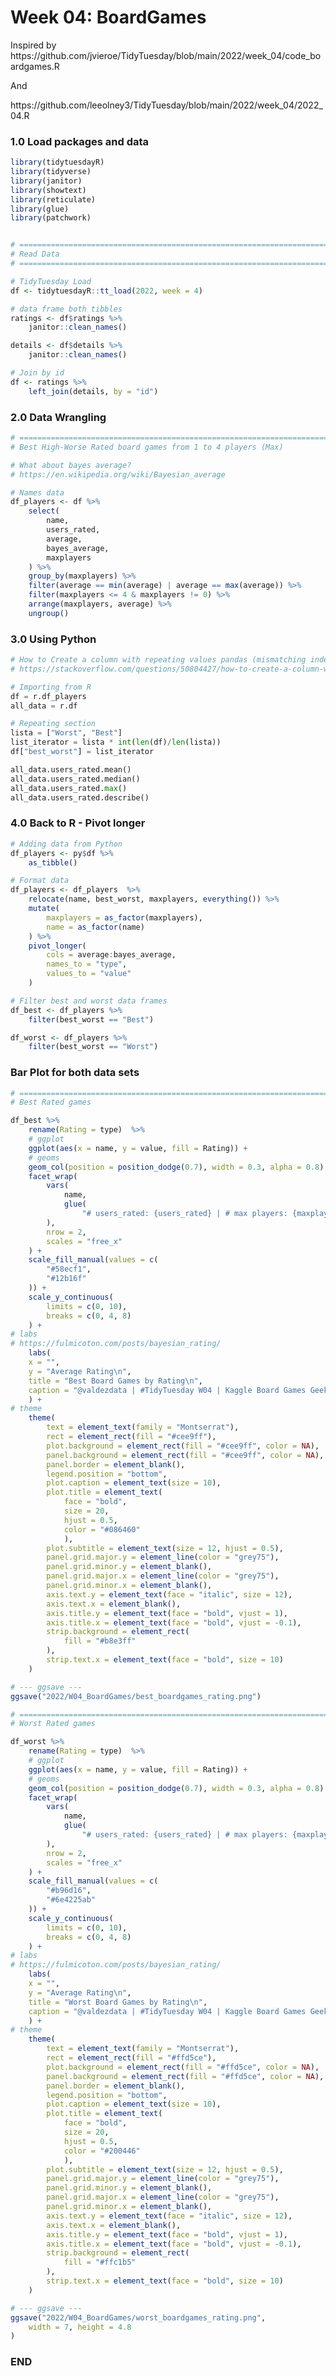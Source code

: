 # Week 04: BoardGames

Inspired by
https://github.com/jvieroe/TidyTuesday/blob/main/2022/week_04/code_boardgames.R

And

https://github.com/leeolney3/TidyTuesday/blob/main/2022/week_04/2022_04.R

### 1.0 Load packages and data
```r
library(tidytuesdayR)
library(tidyverse)
library(janitor)
library(showtext)
library(reticulate)
library(glue)
library(patchwork)


# ============================================================================ #
# Read Data
# ============================================================================ #

# TidyTuesday Load
df <- tidytuesdayR::tt_load(2022, week = 4)

# data frame both tibbles
ratings <- df$ratings %>%
    janitor::clean_names()

details <- df$details %>%
    janitor::clean_names()

# Join by id
df <- ratings %>%
    left_join(details, by = "id")
```

### 2.0 Data Wrangling
```r
# ============================================================================ #
# Best High-Worse Rated board games from 1 to 4 players (Max)

# What about bayes average?
# https://en.wikipedia.org/wiki/Bayesian_average

# Names data
df_players <- df %>%
    select(
        name,
        users_rated,
        average,
        bayes_average,
        maxplayers
    ) %>%
    group_by(maxplayers) %>%
    filter(average == min(average) | average == max(average)) %>%
    filter(maxplayers <= 4 & maxplayers != 0) %>%
    arrange(maxplayers, average) %>%
    ungroup()
```

### 3.0 Using Python
```python
# How to Create a column with repeating values pandas (mismatching indexes)
# https://stackoverflow.com/questions/50804427/how-to-create-a-column-with-repeating-values-pandas-mismatching-indexes

# Importing from R
df = r.df_players
all_data = r.df

# Repeating section
lista = ["Worst", "Best"]
list_iterator = lista * int(len(df)/len(lista))
df["best_worst"] = list_iterator

all_data.users_rated.mean()
all_data.users_rated.median()
all_data.users_rated.max()
all_data.users_rated.describe()
```

### 4.0 Back to R - Pivot longer
```r
# Adding data from Python
df_players <- py$df %>%
    as_tibble()

# Format data
df_players <- df_players  %>%
    relocate(name, best_worst, maxplayers, everything()) %>%
    mutate(
        maxplayers = as_factor(maxplayers),
        name = as_factor(name)
    ) %>%
    pivot_longer(
        cols = average:bayes_average,
        names_to = "type",
        values_to = "value"
    )

# Filter best and worst data frames
df_best <- df_players %>%
    filter(best_worst == "Best")

df_worst <- df_players %>%
    filter(best_worst == "Worst")
```


### Bar Plot for both data sets
```r
# ============================================================================ #
# Best Rated games

df_best %>%
    rename(Rating = type)  %>%
    # ggplot
    ggplot(aes(x = name, y = value, fill = Rating)) +
    # geoms
    geom_col(position = position_dodge(0.7), width = 0.3, alpha = 0.8) +
    facet_wrap(
        vars(
            name,
            glue(
                "# users_rated: {users_rated} | # max players: {maxplayers}")
        ),
        nrow = 2,
        scales = "free_x"
    ) +
    scale_fill_manual(values = c(
        "#58ecf1",
        "#12b16f"
    )) +
    scale_y_continuous(
        limits = c(0, 10),
        breaks = c(0, 4, 8)
    ) +
# labs
# https://fulmicoton.com/posts/bayesian_rating/
    labs(
    x = "",
    y = "Average Rating\n",
    title = "Best Board Games by Rating\n",
    caption = "@valdezdata | #TidyTuesday W04 | Kaggle Board Games Geek"
    ) +
# theme
    theme(
        text = element_text(family = "Montserrat"),
        rect = element_rect(fill = "#cee9ff"),
        plot.background = element_rect(fill = "#cee9ff", color = NA),
        panel.background = element_rect(fill = "#cee9ff", color = NA),
        panel.border = element_blank(),
        legend.position = "bottom",
        plot.caption = element_text(size = 10),
        plot.title = element_text(
            face = "bold",
            size = 20,
            hjust = 0.5,
            color = "#086460"
            ),
        plot.subtitle = element_text(size = 12, hjust = 0.5),
        panel.grid.major.y = element_line(color = "grey75"),
        panel.grid.minor.y = element_blank(),
        panel.grid.major.x = element_line(color = "grey75"),
        panel.grid.minor.x = element_blank(),
        axis.text.y = element_text(face = "italic", size = 12),
        axis.text.x = element_blank(),
        axis.title.y = element_text(face = "bold", vjust = 1),
        axis.title.x = element_text(face = "bold", vjust = -0.1),
        strip.background = element_rect(
            fill = "#b8e3ff"
        ),
        strip.text.x = element_text(face = "bold", size = 10)
    )

# --- ggsave ---
ggsave("2022/W04_BoardGames/best_boardgames_rating.png")

# ============================================================================ #
# Worst Rated games

df_worst %>%
    rename(Rating = type)  %>%
    # ggplot
    ggplot(aes(x = name, y = value, fill = Rating)) +
    # geoms
    geom_col(position = position_dodge(0.7), width = 0.3, alpha = 0.8) +
    facet_wrap(
        vars(
            name,
            glue(
                "# users_rated: {users_rated} | # max players: {maxplayers}")
        ),
        nrow = 2,
        scales = "free_x"
    ) +
    scale_fill_manual(values = c(
        "#b96d16",
        "#6e4225ab"
    )) +
    scale_y_continuous(
        limits = c(0, 10),
        breaks = c(0, 4, 8)
    ) +
# labs
# https://fulmicoton.com/posts/bayesian_rating/
    labs(
    x = "",
    y = "Average Rating\n",
    title = "Worst Board Games by Rating\n",
    caption = "@valdezdata | #TidyTuesday W04 | Kaggle Board Games Geek"
    ) +
# theme
    theme(
        text = element_text(family = "Montserrat"),
        rect = element_rect(fill = "#ffd5ce"),
        plot.background = element_rect(fill = "#ffd5ce", color = NA),
        panel.background = element_rect(fill = "#ffd5ce", color = NA),
        panel.border = element_blank(),
        legend.position = "bottom",
        plot.caption = element_text(size = 10),
        plot.title = element_text(
            face = "bold",
            size = 20,
            hjust = 0.5,
            color = "#200446"
            ),
        plot.subtitle = element_text(size = 12, hjust = 0.5),
        panel.grid.major.y = element_line(color = "grey75"),
        panel.grid.minor.y = element_blank(),
        panel.grid.major.x = element_line(color = "grey75"),
        panel.grid.minor.x = element_blank(),
        axis.text.y = element_text(face = "italic", size = 12),
        axis.text.x = element_blank(),
        axis.title.y = element_text(face = "bold", vjust = 1),
        axis.title.x = element_text(face = "bold", vjust = -0.1),
        strip.background = element_rect(
            fill = "#ffc1b5"
        ),
        strip.text.x = element_text(face = "bold", size = 10)
    )

# --- ggsave ---
ggsave("2022/W04_BoardGames/worst_boardgames_rating.png",
    width = 7, height = 4.8
)
```

### END